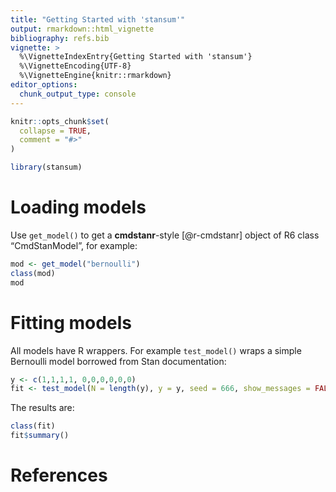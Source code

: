 ```yaml
---
title: "Getting Started with 'stansum'"
output: rmarkdown::html_vignette
bibliography: refs.bib
vignette: >
  %\VignetteIndexEntry{Getting Started with 'stansum'}
  %\VignetteEncoding{UTF-8}
  %\VignetteEngine{knitr::rmarkdown}
editor_options: 
  chunk_output_type: console
---
```


```r
knitr::opts_chunk$set(
  collapse = TRUE,
  comment = "#>"
)
```

```r
library(stansum)
```


# Loading models

Use `get_model()` to get a **cmdstanr**-style [@r-cmdstanr] object of R6 class "CmdStanModel", for example:

```r
mod <- get_model("bernoulli")
class(mod)
mod
```

# Fitting models

All models have R wrappers. For example `test_model()` wraps a simple Bernoulli model borrowed from Stan documentation:

```r
y <- c(1,1,1,1, 0,0,0,0,0,0)
fit <- test_model(N = length(y), y = y, seed = 666, show_messages = FALSE)
```

The results are:

```r
class(fit)
fit$summary()
```


# References
